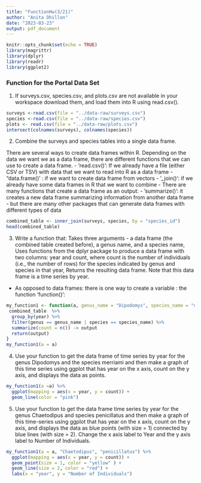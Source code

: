 ```yaml
---
title: "FunctionHw(3/21)"
author: "Anita Dhillon"
date: "2023-03-23"
output: pdf_document
---
```


```r
knitr::opts_chunk$set(echo = TRUE)
library(magrittr)
library(dplyr)
library(readr)
library(ggplot2)
```

### Function for the Portal Data Set

1. If surveys.csv, species.csv, and plots.csv are not available in your workspace download them, and load them into R using read.csv().

```r
surveys <-read.csv(file = "../data-raw/surveys.csv")
species <-read.csv(file = "../data-raw/species.csv")
plots <- read.csv(file = "../data-raw/plots.csv")
intersect(colnames(surveys), colnames(species))
```

2. Combine the surveys and species tables into a single data frame.


There are several ways to create data frames within R. Depending on the data we want we as a data frame, there are different functions that we can use to create a data frame.
- 'read.csv()': If we already have a file (either CSV or TSV) with data that we want to read into R as a data frame 
- "data.frame()' : if we want to create data frame from vectors
- '_join()': if we already have some data frames in R that we want to combine
- There are many functions that create a data frame as an output: 
   - 'summarize()': it creates a new data frame summarizing information from another data frame
   - but there are many other packages that can generate data frames with different types of data

```r
combined_table <- inner_join(surveys, species, by = "species_id")
head(combined_table)
```

3. Write a function that:
Takes three arguments - a data frame (the combined table created before), a genus name, and a species name,
Uses functions from the dplyr package to produce a data frame with two columns: year and count, where count is the number of individuals (i.e., the number of rows) for the species indicated by genus and species in that year,
Returns the resulting data frame. Note that this data frame is a time series by year.


- As opposed to data frames: there is one way to create a variable : the function 'function()': 

```r
my_function1 <- function(a, genus_name = "Dipodomys", species_name = "merriami") {
 combined_table  %>% 
  group_by(year) %>% 
  filter(genus == genus_name | species == species_name) %>% 
  summarize(count = n()) -> output
  return(output) 
}
my_function1(a = a)
```


4. Use your function to get the data frame of time series by year for the genus Dipodomys and the species merriami and then make a graph of this time series using ggplot that has year on the x axis, count on the y axis, and displays the data as points.

```r
my_function1(a =a) %>% 
  ggplot(mapping = aes(x = year, y = count)) +
  geom_line(color = "pink") 
```

5. Use your function to get the data frame time series by year for the genus Chaetodipus and species penicillatus and then make a graph of this time-series using ggplot that has year on the x axis, count on the y axis, and displays the data as blue points (with size = 1) connected by blue lines (with size = 2). Change the x axis label to Year and the y axis label to Number of Individuals.


```r
my_function1(a = a, "Chaetodipus", "penicillatus") %>% 
  ggplot(mapping = aes(x = year, y = count)) +
  geom_point(size = 1, color = "yellow" ) +
  geom_line(size = 2, color = "red") +
  labs(x = "year", y = "Number of Individuals")
```






